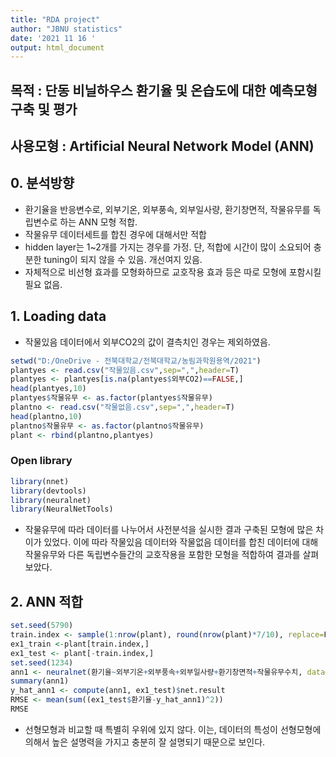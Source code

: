 ```yaml
---
title: "RDA project"
author: "JBNU statistics"
date: '2021 11 16 '
output: html_document
---
```


## 목적 : 단동 비닐하우스 환기율 및 온습도에 대한 예측모형 구축 및 평가
## 사용모형 : Artificial Neural Network Model (ANN)


## 0. 분석방향

- 환기율을 반응변수로, 외부기온, 외부풍속, 외부일사량, 환기창면적, 작물유무를 독립변수로 하는 ANN 모형 적합.
- 작물유무 데이터세트를 합친 경우에 대해서만 적합
- hidden layer는 1~2개를 가지는 경우를 가정. 단, 적합에 시간이 많이 소요되어 충분한 tuning이 되지 않을 수 있음. 개선여지 있음.
- 자체적으로 비선형 효과를 모형화하므로 교호작용 효과 등은 따로 모형에 포함시킬 필요 없음. 

## 1. Loading data

- 작물있음 데이터에서 외부CO2의 값이 결측치인 경우는 제외하였음.

```r
setwd("D:/OneDrive - 전북대학교/전북대학교/농림과학원용역/2021")
plantyes <- read.csv("작물있음.csv",sep=",",header=T)
plantyes <- plantyes[is.na(plantyes$외부CO2)==FALSE,]
head(plantyes,10)
plantyes$작물유무 <- as.factor(plantyes$작물유무)
plantno <- read.csv("작물없음.csv",sep=",",header=T)
head(plantno,10) 
plantno$작물유무 <- as.factor(plantno$작물유무)
plant <- rbind(plantno,plantyes)
```

### Open library

```r
library(nnet)
library(devtools)
library(neuralnet)
library(NeuralNetTools)
```

- 작물유무에 따라 데이터를 나누어서 사전분석을 실시한 결과 구축된 모형에 많은 차이가 있었다. 이에 따라 작물있음 데이터와 작물없음 데이터를 합친 데이터에 대해 작물유무와 다른 독립변수들간의 교호작용을 포함한 모형을 적합하여 결과를 살펴보았다.


## 2. ANN 적합

```r
set.seed(5790)
train.index <- sample(1:nrow(plant), round(nrow(plant)*7/10), replace=F)
ex1_train <-plant[train.index,]
ex1_test <- plant[-train.index,]
set.seed(1234)
ann1 <- neuralnet(환기율~외부기온+외부풍속+외부일사량+환기창면적+작물유무수치, data=ex1_train, hidden=c(2,2), threshold = 0.01, stepmax = 1e+08)
summary(ann1)
y_hat_ann1 <- compute(ann1, ex1_test)$net.result
RMSE <- mean(sum((ex1_test$환기율-y_hat_ann1)^2))
RMSE
```

- 선형모형과 비교할 때 특별히 우위에 있지 않다. 이는, 데이터의 특성이 선형모형에 의해서 높은 설명력을 가지고 충분히 잘 설명되기 때문으로 보인다. 